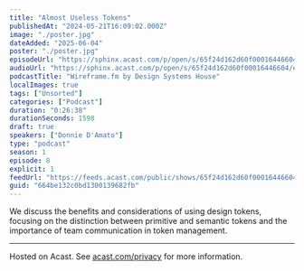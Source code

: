 ```yaml
---
title: "Almost Useless Tokens"
publishedAt: "2024-05-21T16:09:02.000Z"
image: "./poster.jpg"
dateAdded: "2025-06-04"
poster: "./poster.jpg"
episodeUrl: "https://sphinx.acast.com/p/open/s/65f24d162d60f00016446604/e/664be132c0bd1300139682fb/media.mp3"
audioUrl: "https://sphinx.acast.com/p/open/s/65f24d162d60f00016446604/e/664be132c0bd1300139682fb/media.mp3"
podcastTitle: "Wireframe.fm by Design Systems House"
localImages: true
tags: ["Unsorted"]
categories: ["Podcast"]
duration: "0:26:38"
durationSeconds: 1598
draft: true
speakers: ["Donnie D'Amato"]
type: "podcast"
season: 1
episode: 8
explicit: 1
feedUrl: "https://feeds.acast.com/public/shows/65f24d162d60f00016446604"
guid: "664be132c0bd1300139682fb"
---
```

We discuss the benefits and considerations of using design tokens, focusing on the distinction between primitive and semantic tokens and the importance of team communication in token management.  

---

Hosted on Acast. See [acast.com/privacy](https://acast.com/privacy) for more information.
